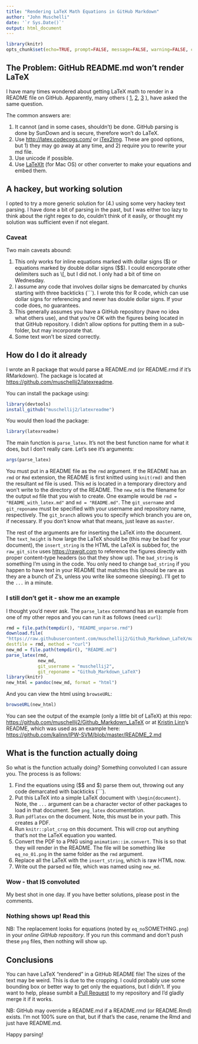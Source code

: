 ```yaml
---
title: "Rendering LaTeX Math Equations in GitHub Markdown"
author: "John Muschelli"
date: '`r Sys.Date()`'
output: html_document
---
```

```r
library(knitr)
opts_chunk$set(echo=TRUE, prompt=FALSE, message=FALSE, warning=FALSE, comment="", results='hide')
```

## The Problem: GitHub README.md won't render LaTeX
I have many times wondered about getting LaTeX math to render in a README file on GitHub. Apparently, many others ( [1](http://stackoverflow.com/questions/12502440/markdown-formula-display-in-github), [2](https://github.com/github/markup/issues/274), [3](http://stackoverflow.com/questions/11256433/how-to-show-math-equations-in-general-githubs-markdownnot-githubs-blog) ), have asked the same question. 

The common answers are:

1.  It cannot (and in some cases, shouldn't) be done.  GitHub parsing is done by SunDown and is secure, therefore won't do LaTeX.
2.  Use [http://latex.codecogs.com/](http://latex.codecogs.com/) or [iTex2Img](http://www.sciweavers.org/free-online-latex-equation-editor).  These are good options, but 1) they may go away at any time, and 2) require you to rewrite your md file.
3.  Use unicode if possible.
4.  Use [LaTeXIt](http://www.chachatelier.fr/latexit/) (for Mac OS) or other converter to make your equations and embed them.

## A hackey, but working solution
I opted to try a more generic solution for (4.) using some very hackey text parsing.  I have done a bit of parsing in the past, but I was either too lazy to think about the right regex to do, couldn't think of it easily, or thought my solution was sufficient even if not elegant.

### Caveat
Two main caveats abound:

1.  This only works for inline equations marked with dollar signs (\$) or equations marked by double dollar signs (\$\$).  I could encorporate other delimiters such as \\[, but I did not.  I only had a bit of time on Wednesday.  
2.  I assume any code that involves dollar signs be demarcated by chunks starting with three backticks (\`\`\`).  I wrote this for R code, which can use dollar signs for referencing and never has double dollar signs.  If your code does, no guarantees.
3.  This generally assumes you have a GitHub repository (have no idea what others use), and that you're OK with the figures being located in that GitHub repository.  I didn't allow options for putting them in a sub-folder, but may incorporate that.  
4.  Some text won't be sized correctly.

## How do I do it already

I wrote an R package that would parse a README.md (or README.rmd if it's RMarkdown).  The package is located at [https://github.com/muschellij2/latexreadme](https://github.com/muschellij2/latexreadme).  

You can install the package using:
```r
library(devtools)
install_github("muschellij2/latexreadme")
```

You would then load the package:

```r
library(latexreadme)
```

The main function is `parse_latex`.  It's not the best function name for what it does, but I don't really care.  Let's see it's arguments:

```r
args(parse_latex)
```

You must put in a README file as the `rmd` argument.  If the README has an `rmd` or `Rmd` extension, the README is first knitted using `knit(rmd)` and then the resultant `md` file is used.  This `md` is located in a temporary directory and won't write to the directory of the README.  The `new_md` is the filename for the output `md` file that you wish to create.   One example would be `rmd = "README_with_latex.md"` and `md = "README.md"`.  The `git_username` and `git_reponame` must be specified with your username and repository name, respectively.  The `git_branch` allows you to specify which branch you are on, if necessary.  If you don't know what that means, just leave as `master`.  

The rest of the arguments are for inserting the LaTeX into the document.  The `text_height` is how large the LaTeX should be (this may be bad for your document), the `insert_string` is the HTML the LaTeX is subbed for, the `raw_git_site` uses [https://rawgit.com](https://rawgit.com) to reference the figures directly with proper content-type headers (so that they show up).  The `bad_string` is something I'm using in the code.  You only need to change `bad_string` if you happen to have text in your README that matches this (should be rare as they are a bunch of Z's, unless you write like someone sleeping).  I'll get to the `...` in a minute.

### I still don't get it - show me an example

I thought you'd never ask.  The `parse_latex` command has an example from one of my other repos and you can run it as follows (need `curl`):

```r
rmd = file.path(tempdir(), "README_unparse.rmd")
download.file(
"https://raw.githubusercontent.com/muschellij2/Github_Markdown_LaTeX/master/README_unparse.rmd",
destfile = rmd, method = "curl")
new_md = file.path(tempdir(), "README.md")
parse_latex(rmd,
            new_md,
            git_username = "muschellij2",
            git_reponame = "Github_Markdown_LaTeX")
library(knitr)
new_html = pandoc(new_md, format = "html")
```

And you can view the html using `browseURL`:
```r
browseURL(new_html)
```

You can see the output of the example (only a little bit of LaTeX) at this repo: [https://github.com/muschellij2/Github_Markdown_LaTeX](https://github.com/muschellij2/Github_Markdown_LaTeX) or at [Kristin Linn](https://twitter.com/kristin_linn)'s README, which was used as an example here: [https://github.com/kalinn/IPW-SVM/blob/master/README_2.md](https://github.com/kalinn/IPW-SVM/blob/master/README_2.md)

## What is the function actually doing
So what is the function actually doing?  Something convoluted I can assure you.  The process is as follows:

1.  Find the equations using (\$\$ and \$) parse them out, throwing out any code demarcated with backticks (\`\`\`).
2.  Put this LaTeX into a simple LaTeX document with `\begin{document}`.  Note, the `...` argument can be a character vector of other packages to load in that document.  See `png_latex` documentation.
3.  Run `pdflatex` on the document.  Note, this must be in your path.  This creates a PDF.
4.  Run `knitr::plot_crop` on this document.  This will crop out anything that's not the LaTeX equation you wanted.
5.  Convert the PDF to a PNG using `animation::im.convert`.  This is so that they will render in the README.  The file will be something like `eq_no_01.png` in the same folder as the `rmd` argument.
6.  Replace all the LaTeX with the `insert_string`, which is raw HTML now.  
7.  Write out the parsed `md` file, which was named using `new_md`.

### Wow - that IS convoluted
My best shot in one day.  If you have better solutions, please post in the comments.

### Nothing shows up! Read this
NB: The replacement looks for equations (noted by `eq_no`SOMETHING`.png`) in your *online GitHub repository*.  If you run this command and don't push these `png` files, then nothing will show up.


## Conclusions
You can have LaTeX "rendered" in a GitHub README file!  The sizes of the text may be weird.  This is due to the cropping.  I could probably use some bounding box or better way to get only the equations, but I didn't.  If you want to help, please sumbit a [Pull Request](https://github.com/muschellij2/latexreadme/pulls) to my repository and I'd gladly merge it if it works.  

NB: GitHub may override a README.md if a README.rmd (or README.Rmd) exists.  I'm not 100% sure on that, but if that's the case, rename the Rmd and just have README.md.  

Happy parsing!
